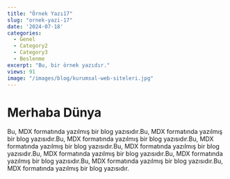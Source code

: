 ```yaml
---
title: "Örnek Yazı17"
slug: "ornek-yazi-17"
date: '2024-07-18'
categories:
  - Genel
  - Category2
  - Category3
  - Beslenme
excerpt: "Bu, bir örnek yazıdır."
views: 91
image: "/images/blog/kurumsal-web-siteleri.jpg"
---
```


# Merhaba Dünya

Bu, MDX formatında yazılmış bir blog yazısıdır.Bu, MDX formatında yazılmış bir blog yazısıdır.Bu, MDX formatında yazılmış bir blog yazısıdır.Bu, MDX formatında yazılmış bir blog yazısıdır.Bu, MDX formatında yazılmış bir blog yazısıdır.Bu, MDX formatında yazılmış bir blog yazısıdır.Bu, MDX formatında yazılmış bir blog yazısıdır.Bu, MDX formatında yazılmış bir blog yazısıdır.Bu, MDX formatında yazılmış bir blog yazısıdır.

